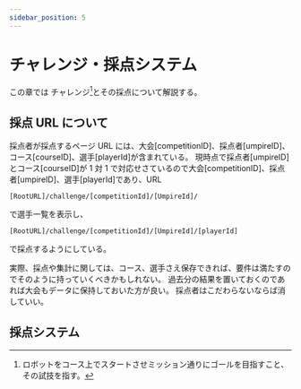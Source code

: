 ```yaml
---
sidebar_position: 5
---
```


# チャレンジ・採点システム


この章では チャレンジ[^1]とその採点について解説する。

## 採点 URL について

採点者が採点するページ URL には、大会[competitionID]、採点者[umpireID]、コース[courseID]、選手[playerId]が含まれている。
現時点で採点者[umpireID]とコース[courseID]が 1 対 1 で対応せさているので大会[competitionID]、採点者[umpireID]、選手[playerId]であり、URL

`[RootURL]/challenge/[competitionId]/[UmpireId]/`

で選手一覧を表示し、

`[RootURL]/challenge/[competitionId]/[UmpireId]/[playerId]`

で採点するようにしている。

実際、採点や集計に関しては、コース、選手さえ保存できれば、要件は満たすのでそのように持っていくべきかもしれない。
過去分の結果を置いておくのであれば大会もデータに保持しておいた方が良い。
採点者はこだわらないならば消していい。

## 採点システム

[^1]: ロボットをコース上でスタートさせミッション通りにゴールを目指すこと、その試技を指す。